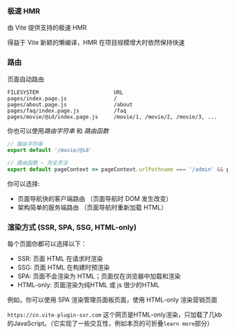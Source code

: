 
### 极速 HMR

由 Vite 提供支持的极速 HMR <ViteLogo />

得益于 Vite 新颖的懒编译，HMR 在项目规模增大时依然保持快速

### 路由

页面自动路由

```
FILESYSTEM                        URL
pages/index.page.js               /
pages/about.page.js               /about
pages/faq/index.page.js           /faq
pages/movie/@id/index.page.js     /movie/1, /movie/2, /movie/3, ...
```

你也可以使用*路由字符串* 和 _路由函数_

```js
// 路由字符串
export default '/movie/@id'

// 路由函数 — 完全灵活
export default pageContext => pageContext.urlPathname === '/admin' && pageContext.isAdmin
```

你可以选择:

- 页面导航快的客户端路由 （页面导航时 DOM 发生改变）
- 架构简单的服务端路由 （页面导航时重新加载 HTML）

### 渲染方式 (SSR, SPA, SSG, HTML-only)

每个页面你都可以选择以下：

- SSR: 页面 HTML 在请求时渲染
- SSG: 页面 HTML 在构建时预渲染
- SPA: 页面不会渲染为 HTML；页面仅在浏览器中加载和渲染
- HTML-only: 页面渲染为纯HTML 或 js 很少的HTML

例如，你可以使用 SPA 渲染管理员面板页面，使用 HTML-only 渲染营销页面

`https://cn.vite-plugin-ssr.com` 这个网页是HTML-only渲染，只加载了几kb的JavaScript。（它实现了一些交互性，例如本页的可折叠`learn more`部分）

